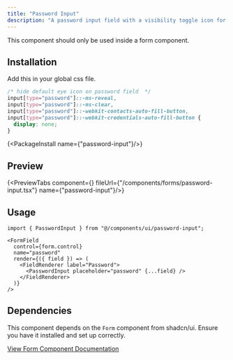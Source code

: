 ```yaml
---
title: "Password Input"
description: "A password input field with a visibility toggle icon for forms."
---
```



<Callout title="Usage Restriction">
  This component should only be used inside a form component.
</Callout>

## Installation

Add this in your global css file.

```css
/* hide default eye icon on password field  */
input[type="password"]::-ms-reveal,
input[type="password"]::-ms-clear,
input[type="password"]::-webkit-contacts-auto-fill-button,
input[type="password"]::-webkit-credentials-auto-fill-button {
  display: none;
}
```

{<PackageInstall name={"password-input"}/>}

## Preview

{<PreviewTabs component={<PasswordInputForm />} fileUrl={"/components/forms/password-input.tsx"} name={"password-input"}/>}

## Usage

```tsx
import { PasswordInput } from "@/components/ui/password-input";
```

```tsx
<FormField
  control={form.control}
  name="password"
  render={({ field }) => (
    <FieldRenderer label="Password">
      <PasswordInput placeholder="password" {...field} />
    </FieldRenderer>
  )}
/>
```

## Dependencies

This component depends on the `Form` component from shadcn/ui. Ensure you have it installed and set up correctly.

[View Form Component Documentation](https://ui.shadcn.com/docs/components/form)

